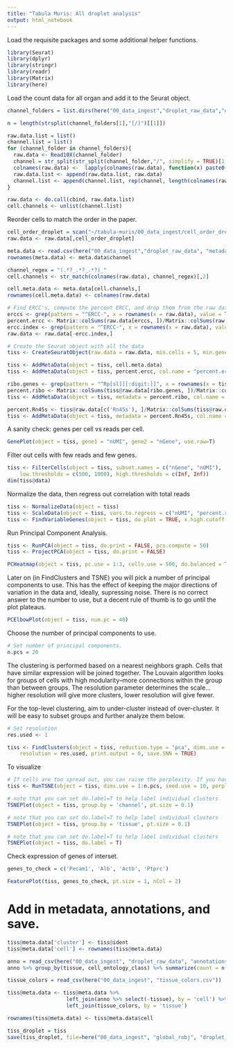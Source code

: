 ```yaml
---
title: "Tabula Muris: All droplet analysis"
output: html_notebook
---
```


Load the requisite packages and some additional helper functions.

```r
library(Seurat)
library(dplyr)
library(stringr)
library(readr)
library(Matrix)
library(here)
```

Load the count data for all organ and add it to the Seurat object.

```r
channel_folders = list.dirs(here("00_data_ingest","droplet_raw_data","droplet"), recursive = FALSE)

n = length(strsplit(channel_folders[1],"[/]")[[1]])

raw.data.list = list()
channel.list = list()
for (channel_folder in channel_folders){
  raw.data <- Read10X(channel_folder)
  channel = str_split(str_split(channel_folder,"/", simplify = TRUE)[1,n], "-", simplify = TRUE)[1,2]
  colnames(raw.data) <-  lapply(colnames(raw.data), function(x) paste0(channel, '_', x))
  raw.data.list <- append(raw.data.list, raw.data)
  channel.list <- append(channel.list, rep(channel, length(colnames(raw.data))))
}

raw.data <- do.call(cbind, raw.data.list)
cell.channels <- unlist(channel.list)
```

Reorder cells to match the order in the paper.

```r
cell_order_droplet = scan("~/tabula-muris/00_data_ingest/cell_order_droplet.txt", what = character())
raw.data <- raw.data[,cell_order_droplet]
```

```r
meta.data <- read.csv(here("00_data_ingest","droplet_raw_data", "metadata_droplet.csv"))
rownames(meta.data) <- meta.data$channel

channel_regex = "(.*?_.*?_.*?)_"
cell.channels <- str_match(colnames(raw.data), channel_regex)[,2]

cell.meta.data <- meta.data[cell.channels,]
rownames(cell.meta.data) <- colnames(raw.data)
```

```r
# Find ERCC's, compute the percent ERCC, and drop them from the raw data.
erccs <- grep(pattern = "^ERCC-", x = rownames(x = raw.data), value = TRUE)
percent.ercc <- Matrix::colSums(raw.data[erccs, ])/Matrix::colSums(raw.data)
ercc.index <- grep(pattern = "^ERCC-", x = rownames(x = raw.data), value = FALSE)
raw.data <- raw.data[-ercc.index,]
```

```r
# Create the Seurat object with all the data
tiss <- CreateSeuratObject(raw.data = raw.data, min.cells = 5, min.genes = 5)

tiss <- AddMetaData(object = tiss, cell.meta.data)
tiss <- AddMetaData(object = tiss, percent.ercc, col.name = "percent.ercc")
```

```r
ribo.genes <- grep(pattern = "^Rp[sl][[:digit:]]", x = rownames(x = tiss@data), value = TRUE)
percent.ribo <- Matrix::colSums(tiss@raw.data[ribo.genes, ])/Matrix::colSums(tiss@raw.data)
tiss <- AddMetaData(object = tiss, metadata = percent.ribo, col.name = "percent.ribo")
```

```r
percent.Rn45s <- tiss@raw.data[c('Rn45s'), ]/Matrix::colSums(tiss@raw.data)
tiss <- AddMetaData(object = tiss, metadata = percent.Rn45s, col.name = "percent.Rn45s")
```

A sanity check: genes per cell vs reads per cell.
```r
GenePlot(object = tiss, gene1 = "nUMI", gene2 = "nGene", use.raw=T)
```

Filter out cells with few reads and few genes.
```r
tiss <- FilterCells(object = tiss, subset.names = c("nGene", "nUMI"), 
    low.thresholds = c(500, 1000), high.thresholds = c(Inf, Inf))
dim(tiss@data)
```

Normalize the data, then regress out correlation with total reads
```r
tiss <- NormalizeData(object = tiss)
tiss <- ScaleData(object = tiss, vars.to.regress = c("nUMI", "percent.ribo","Rn45s"))
tiss <- FindVariableGenes(object = tiss, do.plot = TRUE, x.high.cutoff = Inf, y.cutoff = 0.5)
```

Run Principal Component Analysis.
```r
tiss <- RunPCA(object = tiss, do.print = FALSE, pcs.compute = 50)
tiss <- ProjectPCA(object = tiss, do.print = FALSE)
```

```r
PCHeatmap(object = tiss, pc.use = 1:3, cells.use = 500, do.balanced = TRUE, label.columns = FALSE, num.genes = 8)
```

Later on (in FindClusters and TSNE) you will pick a number of principal components to use. This has the effect of keeping the major directions of variation in the data and, ideally, supressing noise. There is no correct answer to the number to use, but a decent rule of thumb is to go until the plot plateaus.

```r
PCElbowPlot(object = tiss, num.pc = 40)
```

Choose the number of principal components to use.
```r
# Set number of principal components. 
n.pcs = 20
```


The clustering is performed based on a nearest neighbors graph. Cells that have similar expression will be joined together. The Louvain algorithm looks for groups of cells with high modularity--more connections within the group than between groups. The resolution parameter determines the scale...higher resolution will give more clusters, lower resolution will give fewer.

For the top-level clustering, aim to under-cluster instead of over-cluster. It will be easy to subset groups and further analyze them below.

```r
# Set resolution 
res.used <- 1

tiss <- FindClusters(object = tiss, reduction.type = "pca", dims.use = 1:n.pcs, 
    resolution = res.used, print.output = 0, save.SNN = TRUE)
```

To visualize

```r
# If cells are too spread out, you can raise the perplexity. If you have few cells, try a lower perplexity (but never less than 10).
tiss <- RunTSNE(object = tiss, dims.use = 1:n.pcs, seed.use = 10, perplexity=30, dim.embed = 2)
```

```r
# note that you can set do.label=T to help label individual clusters
TSNEPlot(object = tiss, group.by = 'channel', pt.size = 0.1)
```

```r
# note that you can set do.label=T to help label individual clusters
TSNEPlot(object = tiss, group.by = 'tissue', pt.size = 0.1)
```

```r
# note that you can set do.label=T to help label individual clusters
TSNEPlot(object = tiss, do.label = T)
```

Check expression of genes of interset.

```r
genes_to_check = c('Pecam1', 'Alb', 'Actb', 'Ptprc')

FeaturePlot(tiss, genes_to_check, pt.size = 1, nCol = 2)
```

# Add in metadata, annotations, and save.

```r
tiss@meta.data['cluster'] <- tiss@ident
tiss@meta.data['cell'] <- rownames(tiss@meta.data)
```

```r
anno = read_csv(here("00_data_ingest", "droplet_raw_data", "annotations_droplets.csv"))
anno %>% group_by(tissue, cell_ontology_class) %>% summarize(count = n())
```

```r
tissue_colors = read_csv(here("00_data_ingest", "tissue_colors.csv"))
```

```r
tiss@meta.data <- tiss@meta.data %>% 
                   left_join(anno %>% select(-tissue), by = 'cell') %>%
                   left_join(tissue_colors, by = 'tissue')

rownames(tiss@meta.data) <- tiss@meta.data$cell
```

```r
tiss_droplet = tiss
save(tiss_droplet, file=here("00_data_ingest", "global_robj", "droplet_all2.Robj"))
```


